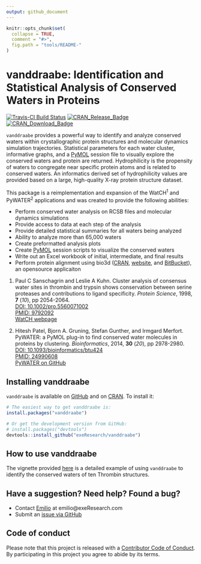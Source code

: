 ```yaml
---
output: github_document
---
```


<!-- README.md is generated from README.Rmd. Please edit that file -->

```r
knitr::opts_chunk$set(
  collapse = TRUE,
  comment = "#>",
  fig.path = "tools/README-"
)
```

# vanddraabe: Identification and Statistical Analysis of Conserved Waters in Proteins
[![Travis-CI Build Status](https://travis-ci.org/exeResearch/vanddraabe.svg?branch=master)](https://travis-ci.org/exeResearch/vanddraabe)
[![CRAN_Release_Badge](http://www.r-pkg.org/badges/version-ago/vanddraabe)](https://CRAN.R-project.org/package=vanddraabe) 
[![CRAN_Download_Badge](http://cranlogs.r-pkg.org/badges/vanddraabe)](https://CRAN.R-project.org/package=vanddraabe)

`vanddraabe` provides a powerful way to identify and analyze conserved waters within crystallographic protein structures and molecular dynamics simulation trajectories. Statistical parameters for each water cluster, informative graphs, and a [PyMOL](http://www.pymol.org) session file to visually explore the conserved waters and protein are returned. Hydrophilicity is the propensity of waters to congregate near specific protein atoms and is related to conserved waters. An informatics derived set of hydrophilicity values are provided based on a large, high-quality X-ray protein structure dataset.

This package is a reimplementation and expansion of the WatCH^1^ and PyWATER^2^ applications and was created to provide the following abilities:

* Perform conserved water analysis on RCSB files and molecular dynamics simulations
* Provide access to data at each step of the analysis
* Provide detailed statistical summaries for all waters being analyzed
* Ability to analyze more than 65,000 waters
* Create preformatted analysis plots
* Create [PyMOL](http://www.pymol.org) session scripts to visualize the conserved waters
* Write out an Excel workbook of initial, intermediate, and final results
* Perform protein alignment using bio3d ([CRAN](https://cran.r-project.org/package=bio3d), [website](http://thegrantlab.org/bio3d/), and [BitBucket](https://bitbucket.org/Grantlab/bio3d)), an opensource applicaiton

1. Paul C Sanschagrin and Leslie A Kuhn. Cluster analysis of
consensus water sites in thrombin and trypsin shows conservation between
serine proteases and contributions to ligand specificity. _Protein
Science_, 1998, **7** (_10_), pp 2054-2064.  
[DOI: 10.1002/pro.5560071002](http://doi.org/10.1002/pro.5560071002)  
[PMID: 9792092](http://www.ncbi.nlm.nih.gov/pubmed/9792092)  
[WatCH webpage](http://www.kuhnlab.bmb.msu.edu/software/watch/index.html)

2. Hitesh Patel, Bjorn A. Gruning, Stefan Gunther, and Irmgard Merfort.
PyWATER: a PyMOL plug-in to find conserved water molecules in proteins by
clustering. _Bioinformatics_, 2014, **30** (_20_), pp 2978-2980.  
[DOI: 10.1093/bioinformatics/btu424](http://doi.org/10.1093/bioinformatics/btu424)  
[PMID: 24990608](http://www.ncbi.nlm.nih.gov/pubmed/24990608)  
[PyWATER on GitHub](https://github.com/hiteshpatel379/PyWATER/blob/master/README.rst)


## Installing vanddraabe

`vanddraabe` is available on [GitHub](https://github.com/exeResearch/vanddraabe) and on [CRAN](https://cran.r-project.org/package=vanddraabe). To install it:

```r
# The easiest way to get vanddraabe is:
install.packages("vanddraabe")

# Or get the development version from GitHub:
# install.packages("devtools")
devtools::install_github("exeResearch/vanddraabe")
```


## How to use vanddraabe

The vignette provided [here](http://www.exeresearch.com/vanddraabe.html) is a detailed example of using `vanddraabe` to identify the conserved waters of ten Thrombin structures.


## Have a suggestion? Need help? Found a bug?

* Contact [Emilio](https://github.com/emilioxavier) at emilio@exeResearch.com
* Submit an [issue via GitHub](https://github.com/exeResearch/vanddraabe/issues)


## Code of conduct

Please note that this project is released with a [Contributor Code of Conduct](CONDUCT.md). By participating in this project you agree to abide by its terms.
